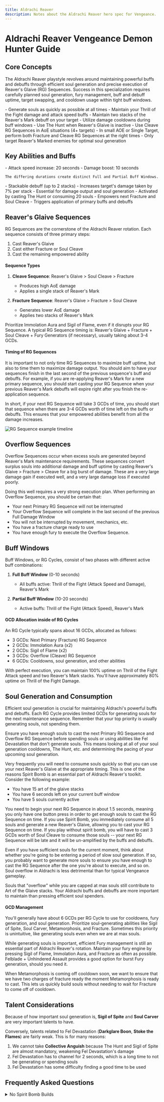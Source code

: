```yaml
---
title: Aldrachi Reaver
description: Notes about the Aldrachi Reaver hero spec for Vengeance.
---
```


# Aldrachi Reaver Vengeance Demon Hunter Guide

## Core Concepts

The Aldrachi Reaver playstyle revolves around maintaining powerful buffs and debuffs through efficient soul generation and precise execution of Reaver's Glaive (RG) Sequences. Success in this specialization requires carefully planned soul generation, fury management, buff and debuff uptime, target swapping, and cooldown usage within tight buff windows.

<Aside type="tip" title="Key Principles">
- Generate souls as quickly as possible at all times
- Maintain your Thrill of the Fight damage and attack speed buffs
- Maintain two stacks of the Reaver's Mark debuff on your target
- Utilize damage cooldowns during buff windows
- Use The Hunt when Reaver's Glaive is inactive
- Use Cleave RG Sequences in AoE situations (4+ targets)
- In small AOE or Single Target, perform both Fracture and Cleave RG Sequences at the right times
- Only target Reaver's Marked enemies for optimal soul generation
</Aside>

## Key Abilities and Buffs

<Tabs>
  <TabItem label="Thrill of the Fight">
    - Attack speed increase: 20 seconds
    - Damage boost: 10 seconds

    The differing durations create distinct Full and Partial Buff Windows.
  </TabItem>
  <TabItem label="Reaver's Mark">
    - Stackable debuff (up to 2 stacks)
    - Increases target's damage taken by 7% per stack
    - Essential for damage output and soul generation
  </TabItem>
  <TabItem label="Reaver's Glaive">
    - Activated by casting The Hunt or consuming 20 souls
    - Empowers next Fracture and Soul Cleave
    - Triggers application of primary buffs and debuffs
  </TabItem>
</Tabs>

## Reaver's Glaive Sequences

RG Sequences are the cornerstone of the Aldrachi Reaver rotation. Each sequence consists of three primary steps:

1. Cast Reaver's Glaive
2. Cast either Fracture or Soul Cleave
3. Cast the remaining empowered ability

#### Sequence Types

1. **Cleave Sequence**: Reaver's Glaive > Soul Cleave > Fracture
   - Produces high AoE damage
   - Applies a single stack of Reaver's Mark

2. **Fracture Sequence**: Reaver's Glaive > Fracture > Soul Cleave
   - Generates lower AoE damage
   - Applies two stacks of Reaver's Mark

<Aside type="caution" title="Fury Management">
Prioritize Immolation Aura and Sigil of Flame, even if it disrupts your RG Sequence. A typical RG Sequence timing is: Reaver's Glaive + Fracture + Soul Cleave + Fury Generators (if necessary), usually taking about 3-4 GCDs.
</Aside>

#### Timing of RG Sequences

It is important to not only time RG Sequences to maximize buff uptime, but also to time them to maximize damage output. You should aim to have your sequences finish in the last second of the previous sequence's buff and debuffs. For example, if you are re-applying Reaver's Mark for a new primary sequence, you should start casting your RG Sequence when your previous Reaver's Mark debuffs will expire right after you finish the re-application sequence.

In short, if your next RG Sequence will take 3 GCDs of time, you should start that sequence when there are 3-4 GCDs worth of time left on the buffs or debuffs. This ensures that your empowered abilities benefit from all the damage increases.

![RG Sequence example timeline](../../../assets/aldrachi-timeline.png)

## Overflow Sequences

Overflow Sequences occur when excess souls are generated beyond Reaver's Mark maintenance requirements. These sequences convert surplus souls into additional damage and buff uptime by casting Reaver's Glaive > Fracture > Cleave for a big burst of damage. These are a very large damage gain if executed well, and a very large damage loss if executed poorly.

Doing this well requires a very strong execution plan. When performing an Overflow Sequence, you should be certain that:
- Your next Primary RG Sequence will not be interrupted
- Your Overflow Sequence will complete in the last second of the previous Full Damage Window
- You will not be interrupted by movement, mechanics, etc.
- You have a fracture charge ready to use
- You have enough fury to execute the Overflow Sequence.

## Buff Windows

Buff Windows, or RG Cycles, consist of two phases with different active buff combinations:

1. **Full Buff Window** (0-10 seconds)
   - All buffs active: Thrill of the Fight (Attack Speed and Damage), Reaver's Mark

2. **Partial Buff Window** (10-20 seconds)
   - Active buffs: Thrill of the Fight (Attack Speed), Reaver's Mark

#### GCD Allocation inside of RG Cycles

An RG Cycle typically spans about 16 GCDs, allocated as follows:

- 3 GCDs: Next Primary (Fracture) RG Sequence
- 2 GCDs: Immolation Aura (x2)
- 2 GCDs: Sigil of Flame (x2)
- 3 GCDs: Overflow (Cleave) RG Sequence
- 6 GCDs: Cooldowns, soul generation, and other abilities

<Aside type="note" title="Optimal Play">
With perfect execution, you can maintain 100% uptime on Thrill of the Fight Attack speed and two Reaver's Mark stacks. You'll have approximately 80% uptime on Thrill of the Fight Damage.
</Aside>

## Soul Generation and Consumption

Efficient soul generation is crucial for maintaining Aldrachi's powerful buffs and debuffs. Each RG Cycle provides limited GCDs for generating souls for the next maintenance sequence. Remember that your top priority is usually generating souls, not spending them.

Ensure you have enough souls to cast the next Primary RG Sequence and Overflow RG Sequence before spending souls or using abilities like Fel Devastation that don't generate souls. This means looking at all of your soul generation cooldowns, The Hunt, etc. and determining the pacing of your upcoming soul generation.

Very frequently you will need to consume souls quickly so that you can use your next Reaver's Glaive at the appropriate timing. This is one of the reasons Spirit Bomb is an essential part of Aldrachi Reaver's toolkit. Consider the following example:

- You have 15 art of the glaive stacks
- You have 6 seconds left on your current buff window
- You have 5 souls currently active

You need to begin your next RG Sequence in about 1.5 seconds, meaning you only have one button press in order to get enough souls to cast the RG Sequence on time. If you use Spirit Bomb, you immediately consume all 5 souls and generate a new Reaver's Glaive, allowing you to cast your RG Sequence on time. If you play without spirit bomb, you will have to cast 3 GCDs worth of Soul Cleave to consume those souls -- your next RG Sequence will be late and it will be un-amplified by the buffs and debuffs.

<Aside type="caution" title="Plan Ahead">
Even if you have sufficient souls for the current moment, think about whether you're going to be entering a period of slow soul generation. If so, you probably want to generate more souls to ensure you have enough to cast the RG Sequence after the one you're about to execute, and so on.
</Aside>

<Aside type="note" title="Soul Overflow">
Soul overflow in Aldrachi is less detrimental than for typical Vengeance gameplay.

Souls that "overflow" while you are capped at max souls still contribute to Art of the Glaive stacks. Your Aldrachi buffs and debuffs are more important to maintain than pressing efficient soul spenders.
</Aside>

#### GCD Management

You'll generally have about 6 GCDs per RG Cycle to use for cooldowns, fury generation, and soul generation. Prioritize soul-generating abilities like Sigil of Spite, Soul Carver, Metamorphosis, and Fracture. Sometimes this priority is unintuitive, like generating souls even when we are at max souls.

While generating souls is important, efficient Fury management is still an essential part of Aldrachi Reaver's rotation. Maintain your fury engine by pressing Sigil of Flame, Immolation Aura, and Fracture as often as possible. Felblade + Unhindered Assault provides a good option for burst Fury generation, should you need it.

<Aside type="note" title="Holding Fracture">
When Metamorphosis is coming off cooldown soon, we want to ensure that we have two charges of fracture ready the moment Metamorphosis is ready to cast. This lets us quickly build souls without needing to wait for Fracture to come off of cooldown.
</Aside>

## Talent Considerations
Because of how important soul generation is, **Sigil of Spite** and **Soul Carver** are very important talents to have.

Conversely, talents related to Fel Devastation (**Darkglare Boon**, **Stoke the Flames**) are fairly weak. This is for many reasons:

1. We cannot take **Collective Anguish** because The Hunt and Sigil of Spite are almost mandatory, weakening Fel Devastation's damage
2. Fel Devastation has to channel for 2 seconds, which is a long time to not be generating or spending souls
3. Fel Devastation has some difficulty finding a good time to be used


## Frequently Asked Questions

<details>
<summary>No Spirit Bomb Builds</summary>

No Spirit Bomb builds are not recommended for Aldrachi Reaver. They are less damage in all scenarios. This is for three reasons:
1. Spirit Bomb can consume souls quickly
2. Spirit Bomb is fire damage and amplified by things like Burning Blood and Fiery Brand
3. Spirit Bomb is uncapped AOE, so will be one of our strongest buttons in large AOE situations
4. Spirit Bomb is a huge burst of healing, which synergizes well with Incorruptible Spirit

The trade-off for dropping Spirit Bomb is a simplified rotation. =It's possible to play this way, but it comes at a significant cost.

</details>